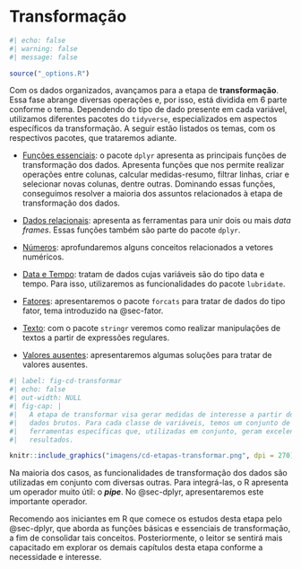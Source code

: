 # Transformação {#sec-transformar}

```r
#| echo: false
#| warning: false
#| message: false

source("_options.R")
```

Com os dados organizados, avançamos para a etapa de **transformação**. Essa fase abrange diversas operações e, por isso, está dividida em 6 parte conforme o tema. Dependendo do tipo de dado presente em cada variável, utilizamos diferentes pacotes do `tidyverse`, especializados em aspectos específicos da transformação. A seguir estão listados os temas, com os respectivos pacotes, que trataremos adiante.

- [Funções essenciais](@sec-dplyr): o pacote `dplyr` apresenta as principais funções de transformação dos dados. Apresenta funções que nos permite realizar operações entre colunas, calcular medidas-resumo, filtrar linhas, criar e selecionar novas colunas, dentre outras. Dominando essas funções, conseguimos resolver a maioria dos assuntos relacionados à etapa de transformação dos dados.

- [Dados relacionais](@sec-joins): apresenta as ferramentas para unir dois ou mais *data frames*. Essas funções também são parte do pacote `dplyr`.

- [Números](@sec-numbers): aprofundaremos alguns conceitos relacionados a vetores numéricos.

- [Data e Tempo](@sec-lubridate): tratam de dados cujas variáveis são do tipo data e tempo. Para isso, utilizaremos as funcionalidades do pacote `lubridate`.

- [Fatores](@sec-forcats): apresentaremos o pacote `forcats` para tratar de dados do tipo fator, tema introduzido na @sec-fator.

- [Texto](@sec-strigr): com o pacote `stringr` veremos como realizar manipulações de textos a partir de expressões regulares.

- [Valores ausentes](@sec-val-ausentes): apresentaremos algumas soluções para tratar de valores ausentes.

```r
#| label: fig-cd-transformar
#| echo: false
#| out-width: NULL
#| fig-cap: |
#|   A etapa de transformar visa gerar medidas de interesse a partir dos 
#|   dados brutos. Para cada classe de variáveis, temos um conjunto de 
#|   ferramentas específicas que, utilizadas em conjunto, geram excelentes
#|   resultados.

knitr::include_graphics("imagens/cd-etapas-transformar.png", dpi = 270)
```

Na maioria dos casos, as funcionalidades de transformação dos dados são utilizadas em conjunto com diversas outras. Para integrá-las, o R apresenta um operador muito útil: o ***pipe***. No @sec-dplyr, apresentaremos este importante operador.

Recomendo aos iniciantes em R que comece os estudos desta etapa pelo @sec-dplyr, que aborda as funções básicas e essenciais de transformação, a fim de consolidar tais conceitos. Posteriormente, o leitor se sentirá mais capacitado em explorar os demais capítulos desta etapa conforme a necessidade e interesse.
